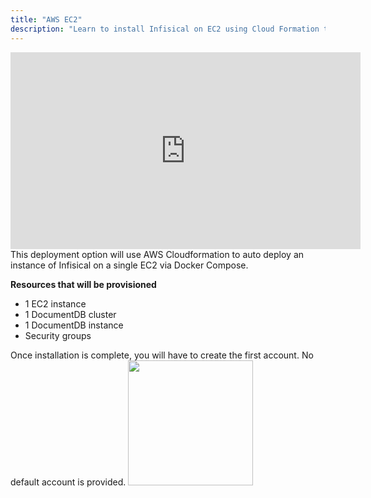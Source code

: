 ---
title: "AWS EC2"
description: "Learn to install Infisical on EC2 using Cloud Formation template"
---

<iframe width="560" height="315" src="https://www.youtube.com/embed/jR-gM7vIY2c" title="YouTube video player" frameborder="0" allow="accelerometer; autoplay; clipboard-write; encrypted-media; gyroscope; picture-in-picture; web-share" allowfullscreen></iframe>
This deployment option will use AWS Cloudformation to auto deploy an instance of Infisical on a single EC2 via Docker Compose.

**Resources that will be provisioned** 
- 1 EC2 instance 
- 1 DocumentDB cluster 
- 1 DocumentDB instance 
- Security groups

<Info>
Once installation is complete, you will have to create the first account. No default account is provided.
</Info>

<a href="https://us-east-1.console.aws.amazon.com/cloudformation/home?region=us-east-1#/stacks/create/review?templateURL=https://ec2-instance-cloudformation.s3.amazonaws.com/infisical-ec2-deployment.template&stackName=infisical">
    <img width="200" src="../../images/deploy-aws-button.png" />
</a>